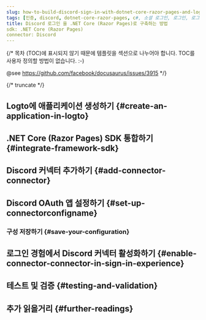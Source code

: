 ```yaml
---
slug: how-to-build-discord-sign-in-with-dotnet-core-razor-pages-and-logto
tags: [인증, discord, dotnet-core-razor-pages, c#, 소셜 로그인, 로그인, 로그인]
title: Discord 로그인 을 .NET Core (Razor Pages)로 구축하는 방법
sdk: .NET Core (Razor Pages)
connector: Discord
---
```


{/*
  목차 (TOC)에 표시되지 않기 때문에 템플릿을 섹션으로 나누어야 합니다.
  TOC를 사용자 정의할 방법이 없습니다. :-)

  @see https://github.com/facebook/docusaurus/issues/3915
*/}




{/* truncate */}

<Intro connector={connector} sdk=".NET Core (Razor Pages)" link="https://learn.microsoft.com/aspnet/core/razor-pages" />

## Logto에 애플리케이션 생성하기 \{#create-an-application-in-logto}

<CreateApplication type="전통적인 웹" framework=".NET Core (Razor Pages)" />

## .NET Core (Razor Pages) SDK 통합하기 \{#integrate-framework-sdk}

<IntegrateSdk />

## Discord 커넥터 추가하기 \{#add-connector-connector}

<AddSocialConnector connector={connector} framework=".NET Core (Razor Pages)" />

## Discord OAuth 앱 설정하기 \{#set-up-connectorconfigname}

<ConnectorGuide />

### 구성 저장하기 \{#save-your-configuration}

<SaveYourConfiguration connector={connector} />

## 로그인 경험에서 Discord 커넥터 활성화하기 \{#enable-connector-connector-in-sign-in-experience}

<EnableSocialConnector connector={connector} />

## 테스트 및 검증 \{#testing-and-validation}

<TestingAndValidation connector={connector} sdk=".NET Core (Razor Pages)" />

## 추가 읽을거리 \{#further-readings}

<FurtherReadings />